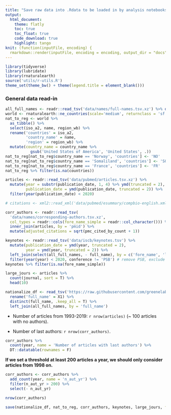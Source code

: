 ```yaml
---
title: "Save raw data into .Rdata to be loaded in by analysis notebooks"
output:
  html_document:
    theme: flatly
    toc: true
    toc_float: true
    code_download: true
    highlight: tango
knit: (function(inputFile, encoding) {
  rmarkdown::render(inputFile, encoding = encoding, output_dir = "docs") })    
---
```

```r
library(tidyverse)
library(lubridate)
library(rnaturalearth)
source('utils/r-utils.R')
theme_set(theme_bw() + theme(legend.title = element_blank()))
```


### General data read-in

```r
all_full_names <- readr::read_tsv('data/names/full-names.tsv.xz') %>% distinct()
world <- rnaturalearth::ne_countries(scale='medium', returnclass = 'sf') 
nat_to_reg <- world %>% 
  as_tibble() %>% 
  select(iso_a2, name, region_wb) %>% 
  rename('countries' = iso_a2,
         'country_name' = name,
         'region' = region_wb) %>% 
  mutate(country_name = country_name %>% 
           gsub('United States of America', 'United States', .))
nat_to_reg[nat_to_reg$country_name == 'Norway', 'countries'] <- 'NO'
nat_to_reg[nat_to_reg$country_name == 'Somaliland', 'countries'] <- 'SO'
nat_to_reg[nat_to_reg$country_name == 'France', 'countries'] <- 'FR'
nat_to_reg %>% filter(is.na(countries))

articles <- readr::read_tsv('data/pubmed/articles.tsv.xz') %>%
  mutate(year = substr(publication_date, 1, 4) %>% ymd(truncated = 2),
         publication_date = ymd(publication_date, truncated = 2)) %>% 
  filter(year(publication_date) < 2020)

# citations <- xml2::read_xml('data/pubmed/esummary/compbio-english.xml.xz')

corr_authors <- readr::read_tsv(
  'data/names/corresponding-authors.tsv.xz',
  col_types = readr::cols(fore_name_simple = readr::col_character())) %>%
  inner_join(articles, by = 'pmid') %>% 
  mutate(adjusted_citations = sqrt(pmc_cited_by_count + 1))

keynotes <- readr::read_tsv('data/iscb/keynotes.tsv') %>%
  mutate(publication_date = ymd(year, truncated = 2),
         year = ymd(year, truncated = 2)) %>% 
  left_join(select(all_full_names, - full_name), by = c('fore_name', 'last_name')) %>% 
  filter(year(year) < 2020, conference != 'PSB') # remove PSB, exclude ISCB Fellows and ISMB speakers in 2020 for now
keynotes %>% filter(is.na(fore_name_simple))

large_jours <- articles %>%
  count(journal, sort = T) %>% 
  head(10)

nationalize_df <- read_tsv('https://raw.githubusercontent.com/greenelab/wiki-nationality-estimate/6ab0feeca430ae9997dbaf8f81707359be50a17d/data/NamePrism_results_authors.tsv') %>%
  rename('full_name' = X1) %>%
  distinct(full_name, .keep_all = T) %>%
  left_join(all_full_names, by = 'full_name')
```


- Number of articles from 1993-2019: `r nrow(articles)` (~ 100 articles with no authors).

- Number of last authors: `r nrow(corr_authors)`.


```r
corr_authors %>% 
  count(year, name = 'Number of articles with last authors') %>% 
  DT::datatable(rownames = F)
```

**If we set a threshold at least 200 articles a year, we should only consider articles from 1998 on.**

```r
corr_authors <- corr_authors %>% 
  add_count(year, name = 'n_aut_yr') %>% 
  filter(n_aut_yr > 200) %>% 
  select(- n_aut_yr)

nrow(corr_authors)
```


```r
save(nationalize_df, nat_to_reg, corr_authors, keynotes, large_jours, file = 'Rdata/raws.Rdata')
```

